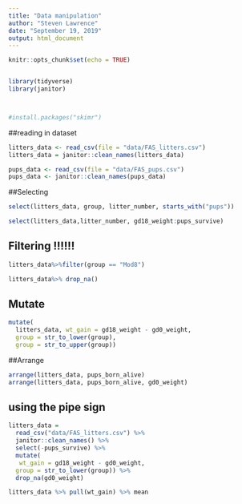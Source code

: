```yaml
---
title: "Data manipulation"
author: "Steven Lawrence"
date: "September 19, 2019"
output: html_document
---
```


```r
knitr::opts_chunk$set(echo = TRUE)


library(tidyverse)
library(janitor)



#install.packages("skimr")
```

##reading in dataset

```r
litters_data <- read_csv(file = "data/FAS_litters.csv")
litters_data = janitor::clean_names(litters_data)

pups_data <- read_csv(file = "data/FAS_pups.csv")
pups_data <- janitor::clean_names(pups_data)
```

##Selecting

```r
select(litters_data, group, litter_number, starts_with("pups"))

select(litters_data,litter_number, gd18_weight:pups_survive)
```

## Filtering !!!!!!

```r
litters_data%>%filter(group == "Mod8")

litters_data%>% drop_na()
```
## Mutate

```r
mutate(
  litters_data, wt_gain = gd18_weight - gd0_weight,
  group = str_to_lower(group),
  group = str_to_upper(group))
```

##Arrange

```r
arrange(litters_data, pups_born_alive)
arrange(litters_data, pups_born_alive, gd0_weight)
```
## using the pipe sign

```r
litters_data = 
  read_csv("data/FAS_litters.csv") %>% 
  janitor::clean_names() %>% 
  select(-pups_survive) %>% 
  mutate(
   wt_gain = gd18_weight - gd0_weight,
  group = str_to_lower(group)) %>% 
  drop_na(gd0_weight)

litters_data %>% pull(wt_gain) %>% mean
```
